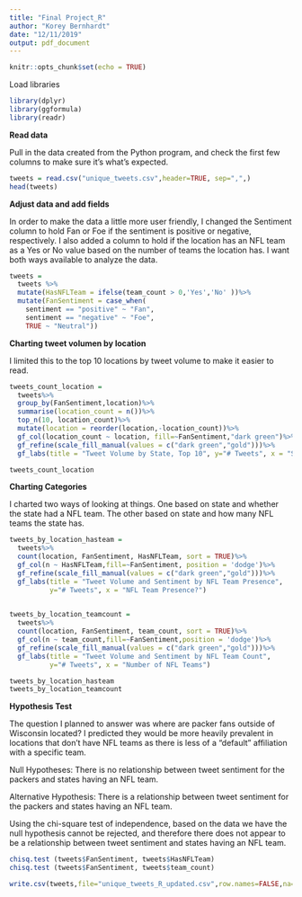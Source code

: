 ```yaml
---
title: "Final Project_R"
author: "Korey Bernhardt"
date: "12/11/2019"
output: pdf_document
---
```


```r
knitr::opts_chunk$set(echo = TRUE)
```

Load libraries

```r
library(dplyr)
library(ggformula)
library(readr)
```

**Read data**

Pull in the data created from the Python program, and check the first few columns to make sure it's what's expected.

```r
tweets = read.csv("unique_tweets.csv",header=TRUE, sep=",",)
head(tweets)
```

**Adjust data and add fields**

In order to make the data a little more  user friendly, I changed the Sentiment column to hold Fan or Foe if the sentiment is positive or negative, respectively.  I also added a column to hold if the location has an NFL team as a Yes or No value based on the number of teams the location has.  I want both ways available to analyze the data.

```r
tweets = 
  tweets %>%
  mutate(HasNFLTeam = ifelse(team_count > 0,'Yes','No' ))%>%
  mutate(FanSentiment = case_when(
    sentiment == "positive" ~ "Fan",
    sentiment == "negative" ~ "Foe",
    TRUE ~ "Neutral"))
```

**Charting tweet volumen by location**

I limited this to the top 10 locations by tweet volume to make it easier to read. 

```r
tweets_count_location =
  tweets%>%
  group_by(FanSentiment,location)%>%
  summarise(location_count = n())%>%
  top_n(10, location_count)%>%
  mutate(location = reorder(location,-location_count))%>%
  gf_col(location_count ~ location, fill=~FanSentiment,"dark green")%>%
  gf_refine(scale_fill_manual(values = c("dark green","gold")))%>%
  gf_labs(title = "Tweet Volume by State, Top 10", y="# Tweets", x = "State")

tweets_count_location

```
**Charting Categories**

I charted two ways of looking at things.  One based on state and whether the state had a NFL team.  The other based on state and how many NFL teams the state has. 

```r
tweets_by_location_hasteam =
  tweets%>%
  count(location, FanSentiment, HasNFLTeam, sort = TRUE)%>%
  gf_col(n ~ HasNFLTeam,fill=~FanSentiment, position = 'dodge')%>%
  gf_refine(scale_fill_manual(values = c("dark green","gold")))%>%
  gf_labs(title = "Tweet Volume and Sentiment by NFL Team Presence", 
          y="# Tweets", x = "NFL Team Presence?")
  

tweets_by_location_teamcount =
  tweets%>%
  count(location, FanSentiment, team_count, sort = TRUE)%>%
  gf_col(n ~ team_count,fill=~FanSentiment,position = 'dodge')%>%
  gf_refine(scale_fill_manual(values = c("dark green","gold")))%>%
  gf_labs(title = "Tweet Volume and Sentiment by NFL Team Count", 
          y="# Tweets", x = "Number of NFL Teams")

tweets_by_location_hasteam   
tweets_by_location_teamcount

```

**Hypothesis Test**

The question I planned to answer was where are packer fans outside of Wisconsin located? I predicted they would be more heavily prevalent in locations that don’t have NFL teams as there is less of a “default” affiliation with a specific team.

Null Hypotheses: There is no relationship between tweet sentiment for the packers and states having an NFL team.

Alternative Hypothesis: There is a relationship between tweet sentiment for the packers and states having an NFL team.

Using the chi-square test of independence, based on the data we have the null hypothesis cannot be rejected, and therefore there does not appear to be a relationship between tweet sentiment and states having an NFL team.

```r
chisq.test (tweets$FanSentiment, tweets$HasNFLTeam)
chisq.test (tweets$FanSentiment, tweets$team_count)

```
```r
write.csv(tweets,file="unique_tweets_R_updated.csv",row.names=FALSE,na="")
```

